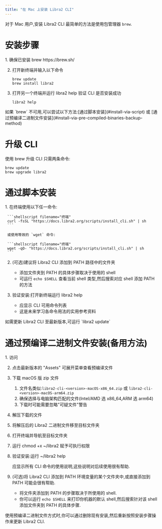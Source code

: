 ```yaml
---
title: "在 Mac 上安装 Libra2 CLI"
---
```



对于 Mac 用户,安装 Libra2 CLI 最简单的方法是使用包管理器 `brew`.

# 安装步骤

<Steps>
  1. 确保已安装 brew https://brew.sh/

  2. 打开新终端并输入以下命令

     ```shellscript filename="终端"
     brew update
     brew install libra2
     ```

  3. 打开另一个终端并运行 libra2 help 验证 CLI 是否安装成功

     ```shellscript filename="终端"
     libra2 help
     ```
</Steps>

<Aside type="caution">
  如果 `brew` 不可用,可以尝试以下方法:[通过脚本安装](#install-via-script) 或 [通过预编译二进制文件安装](#install-via-pre-compiled-binaries-backup-method)
</Aside>

# 升级 CLI

使用 brew 升级 CLI 只需两条命令:

```shellscript filename="终端"
brew update
brew upgrade libra2
```

# 通过脚本安装

<Steps>
  1. 在终端使用以下任一命令:

     ```shellscript filename="终端"
     curl -fsSL "https://docs.libra2.org/scripts/install_cli.sh" | sh
     ```

     或使用等效的 `wget` 命令:

     ```shellscript filename="终端"
     wget -qO- "https://docs.libra2.org/scripts/install_cli.sh" | sh
     ```

  2. (可选)建议将 Libra2 CLI 添加到 PATH 路径中的文件夹

     - 添加文件夹到 PATH 的具体步骤取决于使用的 shell
     - 可运行 `echo $SHELL` 查看当前 shell 类型,然后搜索对应 shell 添加 PATH 的方法

  3. 验证安装:打开新终端运行 libra2 help

     - 应显示 CLI 可用命令列表
     - 这是未来学习各命令用法的实用参考资料
</Steps>

<Aside type="note" emoji="ℹ️">
  如需更新 Libra2 CLI 至最新版本,可运行 `libra2 update`
</Aside>

# 通过预编译二进制文件安装(备用方法)

<Steps>
  1. 访问

  2. 点击最新版本的 "Assets" 可展开菜单查看预编译文件

  3. 下载 macOS 版 zip 文件

     1. 文件名类似:`libra2-cli-<version>-macOS-x86_64.zip` 或 `libra2-cli-<version>-macOS-arm64.zip`
     2. 确保选择与电脑架构匹配的文件(Intel/AMD 选 x86\_64,ARM 选 arm64)
     3. 下载时可能需要忽略"可疑文件"警告

  4. 解压下载的文件

  5. 将解压后的 Libra2 二进制文件移至目标文件夹

  6. 打开终端并导航至目标文件夹

  7. 运行 chmod +x ~/libra2 赋予可执行权限

  8. 验证安装:运行 ~/libra2 help

     应显示所有 CLI 命令的使用说明,这些说明对后续使用很有帮助.

  9. (可选)将 Libra2 CLI 添加到 PATH 环境变量的某个文件夹中,或直接添加到 PATH 可能会很有帮助.

     - 将文件夹添加到 PATH 的步骤取决于所使用的 shell.
     - 你可以运行 `echo $SHELL` 来打印你机器的默认 shell,然后搜索针对该 shell 添加文件夹到 PATH 的具体步骤.
</Steps>

<Aside type="note" emoji="ℹ️">
  使用预编译二进制文件方式时,你可以通过删除现有安装,然后重新按照安装步骤操作来更新 Libra2 CLI.
</Aside>
